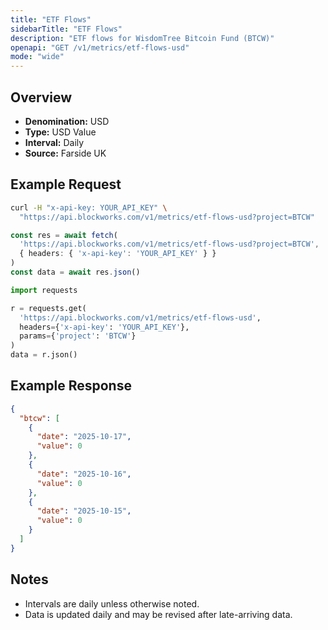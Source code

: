 ```yaml
---
title: "ETF Flows"
sidebarTitle: "ETF Flows"
description: "ETF flows for WisdomTree Bitcoin Fund (BTCW)"
openapi: "GET /v1/metrics/etf-flows-usd"
mode: "wide"
---
```


## Overview

- **Denomination:** USD
- **Type:** USD Value
- **Interval:** Daily
- **Source:** Farside UK

## Example Request

<CodeGroup>

```bash cURL
curl -H "x-api-key: YOUR_API_KEY" \
  "https://api.blockworks.com/v1/metrics/etf-flows-usd?project=BTCW"
```

```typescript TypeScript
const res = await fetch(
  'https://api.blockworks.com/v1/metrics/etf-flows-usd?project=BTCW',
  { headers: { 'x-api-key': 'YOUR_API_KEY' } }
)
const data = await res.json()
```

```python Python
import requests

r = requests.get(
  'https://api.blockworks.com/v1/metrics/etf-flows-usd',
  headers={'x-api-key': 'YOUR_API_KEY'},
  params={'project': 'BTCW'}
)
data = r.json()
```

</CodeGroup>

## Example Response

```json
{
  "btcw": [
    {
      "date": "2025-10-17",
      "value": 0
    },
    {
      "date": "2025-10-16",
      "value": 0
    },
    {
      "date": "2025-10-15",
      "value": 0
    }
  ]
}
```

## Notes
- Intervals are daily unless otherwise noted.
- Data is updated daily and may be revised after late-arriving data.
